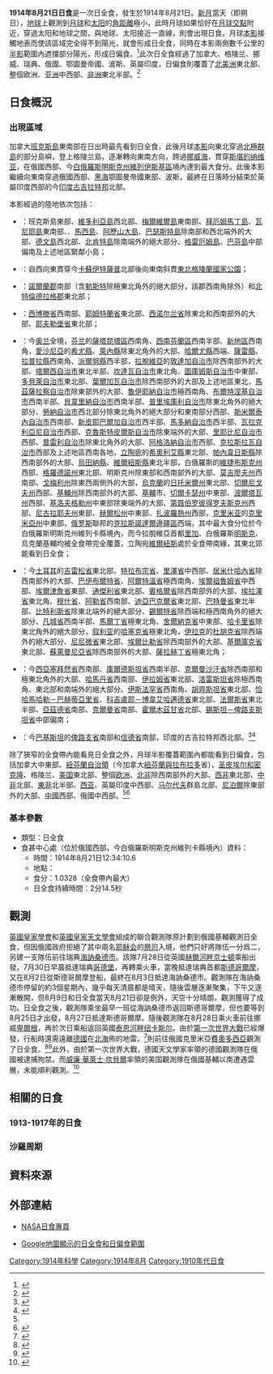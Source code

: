 {{NoteTA
|G1=Toponym
}}
{{Infobox Solar eclipse
| Year        = 1914
| Month       = 8
| Day         = 21
| Type        = 日全食
| Image       = SE1914Aug21T.png
| Image size  = 200px
| Image intro = 1914年8月21日日全食路徑圖
  <!--   日食資料   -->
| Gamma       = 0.7655
| Mag         = 1.0328
| Saros       = 124
| Saros total = 73
| Saros seq   = 49
  <!--     食甚     -->
| Duration    = 2分14.5秒
| Location    = [[俄羅斯帝國|俄國]]西部（今[[白俄羅斯|白俄羅斯]][[明斯克州|明斯克州]][[維列伊斯基區|維列伊斯基區]]）
| Coords      = {{coord|54|27.8|N|27|4.3|E}}
| Width       = 169.8公里
  <!--   開始時間   -->
| Partial     = 
| Start type  = 
| Centre      = 
| Greatest    = 12:34:27
  <!--     倒數     -->
| hour        = 12
| minute      = 34
| second      = 27
| Duration_s  = 
}}
'''1914年8月21日日食'''是一次日全食，發生於1914年8月21日。[[新月|新月]]當天（即朔日），[[地球|地球]]上觀測到[[月球|月球]]和[[太阳|太阳]]的[[角距離|角距離]]極小，此時月球如果恰好在[[月球交點|月球交點]]附近，穿過太阳和地球之間，與地球、太阳接近一直線，則會出現日食。月球[[本影|本影]]接觸地表而使該區域完全得不到陽光，就會形成日全食，同時在本影兩側數千公里的[[半影|半影]]範圍內遮擋部分陽光，形成日偏食。<ref name="astron">{{cite web|author=樊忠玉|title=日（月）食|url=http://www.astron.ac.cn/bencandy-51-1630-1.htm|publisher=中国天文科普网|accessdate=2016-04-20|archive-date=2014-09-17|archive-url=https://web.archive.org/web/20140917080048/http://www.astron.ac.cn/bencandy-51-1630-1.htm|dead-url=no}}</ref>此次日全食經過了加拿大、格陵兰、挪威、瑞典、俄國、鄂圖曼帝國、波斯、英屬印度，日偏食則覆蓋了[[北美洲|北美洲]]東北部、整個欧洲、[[亚洲|亚洲]]中西部、[[非洲|非洲]]東北半部。<ref name="NASAGIF">{{cite web|author=Fred Espenak|title=Total Solar Eclipse of 1914 Aug 21|url=http://eclipse.gsfc.nasa.gov/SEplot/SEplot1901/SE1914Aug21T.GIF|publisher=NASA Eclipse Web Site|accessdate=2016-04-20|archive-date=2020-10-24|archive-url=https://web.archive.org/web/20201024120930/https://eclipse.gsfc.nasa.gov/SEplot/SEplot1901/SE1914Aug21T.GIF|dead-url=no}}{{en}}</ref>

== 日食概況 ==
=== 出現區域 ===
加拿大[[班克斯島|班克斯島]]東南部在日出時最先看到日全食，此後月球[[本影|本影]]向東北穿過[[北極群島|北極群島]]的部分島嶼，登上格陵兰島，逐漸轉向東南方向，跨過[[挪威海|挪威海]]，貫穿[[斯堪的纳维亚|斯堪的纳维亚]]，在俄國西部、今[[白俄羅斯|白俄羅斯]][[明斯克州|明斯克州]][[維列伊斯基區|維列伊斯基區]]境內達到最大食分。此後本影繼續向東南穿過俄國西部、[[黑海|黑海]]鄂圖曼帝國東部、波斯，最終在日落時分結束於英屬印度西部的今[[印度|印度]][[古吉拉特邦|古吉拉特邦]]北部。

本影經過的陸地依次包括：
*{{flag|CAN|1868}}：班克斯島東部、[[維多利亞島|維多利亞島]]西北部、[[梅爾維爾島_(加拿大)|梅爾維爾島]]東南部、[[拜厄姆馬丁島|拜厄姆馬丁島]]、[[瓦尼耶島|瓦尼耶島]]東南部、{{link-en|馬克島|Île Marc}}、[[馬西島|馬西島]]、[[阿歷山大島_(努納武特)|阿歷山大島]]、[[巴瑟斯特島|巴瑟斯特島]]除南部和西北端外的大部、[[德文島|德文島]]西北部、[[北肯特島|北肯特島]]除南端外的絕大部分、[[格雷厄姆島|格雷厄姆島]]、[[巴芬島|巴芬島]]中部偏南及上述地區緊鄰小島；
*{{flag|GRL|Danish}}：自西向東貫穿今[[卡蘇伊特薩普|卡蘇伊特薩普]]北部後向東南斜貫[[東北格陵蘭國家公園|東北格陵蘭國家公園]]；
*{{NOR}}：[[諾爾蘭郡|諾爾蘭郡]]南部（含[[勒斯特|勒斯特]]除極東北角外的絕大部分，該郡西南角除外）和[[北特倫德拉格郡|北特倫德拉格郡]]東北部；
*{{SWE}}：[[西博滕省|西博滕省]]西南部、[[耶姆特蘭省|耶姆特蘭省]]東北部、[[西诺尔兰省|西诺尔兰省]]除東北和西南部外的大部、[[耶夫勒堡省|耶夫勒堡省]]東北部；
*{{flag|Russian Empire}}：今[[奥兰|奥兰]]全境，[[芬兰|芬兰]]的[[薩塔昆塔區|薩塔昆塔區]]西南角、[[西南芬蘭區|西南芬蘭區]]西南半部、[[新地區|新地區]]西南角，[[愛沙尼亞|愛沙尼亞]]的[[希尤縣|希尤縣]]、[[萊內縣|萊內縣]]除東北角外的大部、[[哈爾尤縣|哈爾尤縣]]西端、[[薩雷縣|薩雷縣]]、[[拉普拉縣|拉普拉縣]]西南角、[[派爾努縣|派爾努縣]]西半部，[[拉脫維亞|拉脫維亞]]的[[敦達加自治市|敦達加自治市]]除西南部外的大部、[[塔爾西自治市|塔爾西自治市]]東北半部、[[坎達瓦自治市|坎達瓦自治市]]東北角、[[圖庫姆斯自治市|圖庫姆斯自治市]]中東部、[[多貝萊自治市|多貝萊自治市]]東北部、[[葉爾加瓦自治市|葉爾加瓦自治市]]除西南部外的大部及上述地區東北，[[馬茲薩拉察自治市|馬茲薩拉察自治市]]除東部外的大部、[[魯伊耶納自治市|魯伊耶納自治市]]極西南角、[[布爾特涅基自治市|布爾特涅基自治市]]西南半部、[[貝韋里納自治市|貝韋里納自治市]]西南半部、[[普里埃庫利自治市|普里埃庫利自治市]]除東北角外的絕大部分、[[勞納自治市|勞納自治市]]西北部分除東北角外的絕大部分和東南部分西部、[[斯米爾泰內自治市|斯米爾泰內自治市]]西南部、[[新皮耶巴爾加自治市|新皮耶巴爾加自治市]]西半部、[[馬多納自治市|馬多納自治市]]西半部、[[瓦拉克利亞尼自治市|瓦拉克利亞尼自治市]]西部、[[克魯斯特皮爾斯自治市|克魯斯特皮爾斯自治市]]除東端外的大部、[[里耶比尼自治市|里耶比尼自治市]]西部、[[普雷利自治市|普雷利自治市]]除東北角外的大部、[[阿格洛納自治市|阿格洛納自治市]]西部、[[克拉斯拉瓦自治市|克拉斯拉瓦自治市]]西部及上述地區西南各地，[[立陶宛|立陶宛]]的[[希奧利艾縣|希奧利艾縣]]東北部、[[帕內韋日斯縣|帕內韋日斯縣]]除西南部外的大部、[[烏田納縣|烏田納縣]]、[[維爾紐斯縣|維爾紐斯縣]]東北半部，白俄羅斯的[[維捷布斯克州|維捷布斯克州]]西部、[[格羅德諾州|格羅德諾州]]東北部、明斯克州除東部和西南部外的大部、[[莫吉廖夫州|莫吉廖夫州]]西南部、[[戈梅利州|戈梅利州]]除東西兩側外的大部，[[烏克蘭|烏克蘭]]的[[日托米爾州|日托米爾州]]東北部、[[切爾尼戈夫州|切爾尼戈夫州]]西部、[[基輔州|基輔州]]除西南部外的大部、[[基輔|基輔]]市、[[切爾卡瑟州|切爾卡瑟州]]中東部、[[波爾塔瓦州|波爾塔瓦州]]西部、[[基洛夫格勒州|基洛夫格勒州]]中東部除東端外的大部、[[第聂伯罗彼得罗夫斯克州|第聂伯罗彼得罗夫斯克州]]西部、[[尼古拉耶夫州|尼古拉耶夫州]]東部、[[赫爾松州|赫爾松州]]中東部、[[扎波羅熱州|扎波羅熱州]]西部，[[克里米亚|克里米亚]]的[[克里米亞州|克里米亞州]]中東部，[[俄罗斯|俄罗斯]]聯邦的[[克拉斯諾達爾邊疆區|克拉斯諾達爾邊疆區]]西端，其中最大食分位於今白俄羅斯明斯克州維列卡縣境內，而今拉脫維亞首都[[里加|里加]]、白俄羅斯[[明斯克|明斯克]]、烏克蘭基輔均被全食帶完全覆蓋，立陶宛[[維爾紐斯|維爾紐斯]]處於全食帶南緣，其東北郊能看到日全食；
*{{flag|Ottoman Empire}}：今[[土耳其|土耳其]]的[[吉雷松省|吉雷松省]]東北部、[[特拉布宗省|特拉布宗省]]、[[里澤省|里澤省]]中西部、[[居米什哈內省|居米什哈內省]]除西南部外的大部、[[巴伊布爾特省|巴伊布爾特省]]、[[阿爾特溫省|阿爾特溫省]]極西南角、[[埃爾祖魯姆省|埃爾祖魯姆省]]中西部、[[埃爾津詹省|埃爾津詹省]]東部、[[通傑利省|通傑利省]]東北部、[[賓格爾省|賓格爾省]]除西南部外的大部、[[埃拉澤省|埃拉澤省]]東北角、[[穆什省|穆什省]]、[[阿勒省|阿勒省]]西南部、[[迪亞巴克爾省|迪亞巴克爾省]]東北部、[[巴特曼省|巴特曼省]]東北半部、[[比特利斯省|比特利斯省]]除東北端外的絕大部分、[[錫爾特省|錫爾特省]]除西端和極西南角外的絕大部分、[[凡城省|凡城省]]西南半部、[[馬爾丁省|馬爾丁省]]極東北角、[[舍爾納克省|舍爾納克省]]中東部、[[哈卡里省|哈卡里省]]除東北角外的絕大部分，[[叙利亚|叙利亚]]的[[哈塞克省|哈塞克省]]極東北角，[[伊拉克|伊拉克]]的[[杜胡克省|杜胡克省]]除西端外的絕大部分、[[尼尼微省|尼尼微省]]東北部、[[埃爾比勒省|埃爾比勒省]]除西南部外的大部、[[基爾庫克省|基爾庫克省]]東北部、[[蘇萊曼尼亞省|蘇萊曼尼亞省]]除西南部外的大部、[[薩拉赫丁省|薩拉赫丁省]]極東北角；
*{{flag|Qajar dynasty|name=波斯}}：今[[西亞塞拜然省|西亞塞拜然省]]西南部、[[庫爾德斯坦省|庫爾德斯坦省]]西南半部、[[克爾曼沙汗省|克爾曼沙汗省]]除西南部和極東北角外的大部、[[哈馬丹省|哈馬丹省]]西南部、[[伊拉姆省|伊拉姆省]]東北部、[[洛雷斯坦省|洛雷斯坦省]]除極西南角、東北部和南端外的絕大部分、[[伊斯法罕省|伊斯法罕省]]西南角、[[胡齊斯坦省|胡齊斯坦省]]東北部、[[恰哈馬哈勒－巴赫蒂亞里省|恰哈馬哈勒－巴赫蒂亞里省]]、[[科吉盧耶－博韋艾哈邁德省|科吉盧耶－博韋艾哈邁德省]]東北部、[[法爾斯省|法爾斯省]]東北半部、[[亞茲德省|亞茲德省]]南部、[[克爾曼省|克爾曼省]]南部、[[霍爾木茲甘省|霍爾木茲甘省]]北部、[[錫斯坦－俾路支斯坦省|錫斯坦－俾路支斯坦省]]中部偏南；
*{{British Raj}}：今[[巴基斯坦|巴基斯坦]]的[[俾路支省|俾路支省]]南部和[[信德省|信德省]]南部，印度的古吉拉特邦西北部。<ref>{{cite web|author=Fred Espenak|title=Total Solar Eclipse of 1914 Aug 21 - Google Maps and Solar Eclipse Paths|url=http://eclipse.gsfc.nasa.gov/SEgoogle/SEgoogle1901/SE1914Aug21Tgoogle.html|publisher=NASA Eclipse Web Site|accessdate=2016-04-20|archive-date=2020-11-11|archive-url=https://web.archive.org/web/20201111201107/https://eclipse.gsfc.nasa.gov/SEgoogle/SEgoogle1901/SE1914Aug21Tgoogle.html|dead-url=no}}{{en}}</ref><ref>{{cite web|author=Xavier M. Jubier|title=Eclipse Totale de Soleil du 21 août 1914 - Cartographie Interactive Google (1914 August 21 Total Solar Eclipse - Interactive Google Map)|url=http://xjubier.free.fr/site_pages/solar_eclipses/xSE_GoogleMap3.php?Ecl=+19140821|accessdate=2016-04-20|archive-date=2019-06-05|archive-url=https://web.archive.org/web/20190605151431/http://xjubier.free.fr/site_pages/solar_eclipses/xSE_GoogleMap3.php?Ecl=+19140821|dead-url=no}}{{fr}}{{en}}</ref>

除了狹窄的全食帶內能看見日全食之外，月球半影覆蓋範圍內都能看到日偏食，包括加拿大中東部、[[紐芬蘭自治領|紐芬蘭自治領]]（今加拿大[[紐芬蘭與拉布拉多|紐芬蘭與拉布拉多]]省）、[[圣皮埃尔和密克隆|圣皮埃尔和密克隆]]、格陵兰、[[美国|美国]]東北部、整個[[欧洲|欧洲]]、[[北部非洲|北非]]除西南部外的大部、[[西部非洲|西非]]東北部、[[中部非洲|中非]]北部、[[东部非洲|東非]]北半部、[[西亚|西亚]]、英屬印度中西部、[[马尔代夫|马尔代夫]]群島北部、[[尼泊爾王國|尼泊爾]]除東部外的大部、[[中國|中國]]西部、俄國中西部。<ref name="NASAGIF"/><ref>{{cite web|author=Fred Espenak|title=Catalog of Solar Eclipses (1901 to 2000)|url=http://eclipse.gsfc.nasa.gov/SEcat5/SE1901-2000.html|publisher=NASA Eclipse Web Site|accessdate=2016-04-20|archive-date=2017-12-28|archive-url=https://web.archive.org/web/20171228100215/https://eclipse.gsfc.nasa.gov/SEcat5/SE1901-2000.html|dead-url=no}}{{en}}</ref>

=== 基本參數 ===
{{NoteUTC}}
* 類型：日全食
* 食甚中心處（位於俄國西部，今白俄羅斯明斯克州維列卡縣境內）資料：
** 時間：1914年8月21日12:34:10.6
** 地點：{{coord|54|27.8|N|27|4.3|E}}
** 食分：1.0328（全食帶內最大）
** 日全食持續時間：2分14.5秒

== 觀測 ==
[[大不列颠及爱尔兰联合王国|英國]][[皇家學會|皇家學會]]和[[英國皇家天文學會|英國皇家天文學會]]組成的聯合觀測隊原計劃到俄國基輔觀測日全食，但因俄國政府拒絕了其中兩名[[耶稣会|耶稣会]]的[[祭司|祭司]]入境，他們只好將隊伍一分爲二，另建一支隊伍前往瑞典[[海訥桑德市|海訥桑德市]]。該隊7月28日從英國[[赫爾河畔京士頓|赫爾河畔京士頓]]乘船出發，7月30日早晨抵達瑞典[[哥德堡|哥德堡]]，再轉乘火車，當晚抵達瑞典首都[[斯德哥爾摩|斯德哥爾摩]]，又在8月2日從斯德哥爾摩登船，最終在8月3日抵達海訥桑德市。觀測隊在海訥桑德市停留的約3個星期內，幾乎每天清晨都是晴天，隨後雲層逐漸聚集，下午又逐漸散開，但8月9日和日全食當天8月21日卻是例外，天空十分晴朗，觀測獲得了成功。日全食之後，觀測隊乘坐最早一班從海訥桑德市返回斯德哥爾摩，但也要等到8月25日才出發，8月27日抵達斯德哥爾摩。隨後觀測隊在8月28日乘火車前往挪威[[卑爾根|卑爾根]]，再於次日乘船返回英國[[泰恩河畔纽卡斯尔|泰恩河畔纽卡斯尔]]。由於[[第一次世界大戰|第一次世界大戰]]已經爆發，行船時還需遠離[[德意志帝國|德國]]在[[北海_(大西洋)|北海]]佈的地雷。<ref>{{cite journal|author=Rev. A. L. Cortie, S. J., F. R. A. S.|title=Preliminary Report on the Total Solar Eclipse of 1914 August 21|journal=[[皇家天文學會月報|皇家天文學會月報]]|url=http://mnras.oxfordjournals.org/content/75/3/105|year=1915|volume=75|issue=3|pages=105-117|accessdate=2016-04-22}}{{en}}</ref>{{link-en|劍橋大學天文學研究所|Institute of Astronomy, Cambridge}}則前往俄國克里米亞[[費奧多西亞|費奧多西亞]]觀測了日全食。<ref>{{cite web|title=Photograph of eclipse camp Crimea 1914|url=https://www.repository.cam.ac.uk/handle/1810/226616|work=Repository Home|publisher=[[劍橋大學|劍橋大學]]|accessdate=2016-04-22|archive-date=2020-11-24|archive-url=https://web.archive.org/web/20201124005642/https://www.repository.cam.ac.uk/handle/1810/226616|dead-url=no}}{{en}}</ref><ref>{{cite web|author=David Dickinson|title=REMEMBERING THE "WORLD WAR I ECLIPSE"|url=http://www.universetoday.com/113882/remembering-the-world-war-i-eclipse/|publisher=Universe Today|date=2014-08-20|accessdate=2016-04-22|archive-date=2020-11-12|archive-url=https://web.archive.org/web/20201112025300/https://www.universetoday.com/113882/remembering-the-world-war-i-eclipse/|dead-url=no}}{{en}}</ref>此外，由於第一次世界大戰，德國天文學家{{link-de|埃爾溫·弗羅因德利希|Erwin Freundlich}}率領的德國觀測隊在俄國被逮捕拘禁。而[[威廉·華萊士·坎貝爾|威廉·華萊士·坎貝爾]]率領的美国觀測隊在俄國基輔以南遭遇雲層，未能順利觀測。<ref>{{cite web|author=Helmut Hornung|title=A solar eclipse sheds light on physics|url=http://phys.org/news/2015-05-solar-eclipse-physics.html|publisher=Phys.org|date=2015-05-26|accessdate=2016-04-22|archive-date=2020-11-26|archive-url=https://web.archive.org/web/20201126013654/https://phys.org/news/2015-05-solar-eclipse-physics.html|dead-url=no}}{{en}}</ref>

== 相關的日食 ==
=== 1913-1917年的日食 ===
{{Solar eclipse set 1913-1917}}

=== 沙羅周期 ===
{{Solar Saros series 124}}

== 資料來源 ==
{{reflist}}

== 外部連結 ==
{{日食主題}}
* [http://eclipse.gsfc.nasa.gov/solar.html NASA日食專頁]{{Wayback|url=http://eclipse.gsfc.nasa.gov/solar.html |date=20190108200537 }}{{en}}
{{Solar eclipse NASA reference|1901/SE1914Aug21T}}
* [http://xjubier.free.fr/site_pages/solar_eclipses/xSE_GoogleMap3.php?Ecl=+19140821 Google地圖顯示的日全食和日偏食範圍]{{Wayback|url=http://xjubier.free.fr/site_pages/solar_eclipses/xSE_GoogleMap3.php?Ecl=+19140821 |date=20190605151431 }}{{fr}}{{en}}

{{Solar eclipses
|nature=日全食
|previous=[[1914年2月25日日食|1914年2月25日日食]]
|natureprevious=日環食
|next=[[1915年2月14日日食|1915年2月14日日食]]
|naturenext=日環食
|previoussamenature=[[1912年10月10日日食|1912年10月10日日食]]
|nextsamenature=[[1916年2月3日日食|1916年2月3日日食]]
}}
{{日食}}

[[Category:1914年科學|Category:1914年科學]]
[[Category:1914年8月|Category:1914年8月]]
[[Category:1910年代日食|Category:1910年代日食]]
